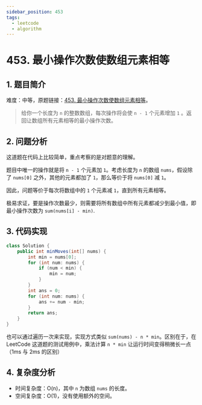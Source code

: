 ```yaml
---
sidebar_position: 453
tags:
  - leetcode
  - algorithm
---
```


# 453. 最小操作次数使数组元素相等

## 1. 题目简介

难度：中等，原题链接：[453. 最小操作次数使数组元素相等](https://leetcode.cn/problems/minimum-moves-to-equal-array-elements/description/)。

> 给你一个长度为 `n` 的整数数组，每次操作将会使 `n - 1` 个元素增加 `1` 。返回让数组所有元素相等的最小操作次数。

## 2. 问题分析

这道题在代码上比较简单，重点考察的是对题意的理解。

题目中唯一的操作就是将 `n - 1` 个元素加 `1`。考虑长度为 `n` 的数组 `nums`，假设除了 `nums[0]` 之外，其他的元素都加了 `1`，那么等价于将 `nums[0]` 减 `1`。

因此，问题等价于每次将数组中的 `1` 个元素减 `1`，直到所有元素相等。

极易求证，要是操作次数最少，则需要将所有数组中所有元素都减少到最小值，即最小操作次数为 `sum(nums[i] - min)`.

## 3. 代码实现

```java
class Solution {
    public int minMoves(int[] nums) {
        int min = nums[0];
        for (int num: nums) {
            if (num < min) {
                min = num;
            }
        }
        int ans = 0;
        for (int num: nums) {
            ans += num - min;
        }
        return ans;
    }
}
```

也可以通过遍历一次来实现，实现方式类似 `sum(nums) - n * min`。区别在于，在 LeetCode 这道题的测试用例中，乘法计算 `n * min` 让运行时间变得稍微长一点（1ms 与 2ms 的区别）

## 4. 复杂度分析

- 时间复杂度：O(n)，其中 `n` 为数组 `nums` 的长度。
- 空间复杂度：O(1)，没有使用额外的空间。